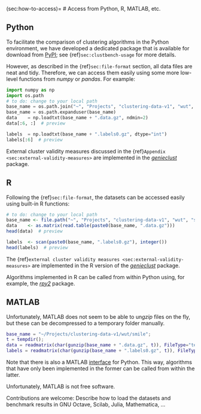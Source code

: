 (sec:how-to-access)=
# Access from Python, R, MATLAB, etc.


## Python

To facilitate the comparison of clustering algorithms in the
Python environment, we have developed a dedicated package
that is available for download from
[PyPI](https://pypi.org/project/clustering-benchmarks/);
see {ref}`sec:clustbench-usage` for more details.

However, as described in the {ref}`sec:file-format` section,
all data files are neat and tidy. Therefore, we can access them
easily using some more low-level functions from *numpy*
or *pandas*. For example:

```python
import numpy as np
import os.path
# to do: change to your local path
base_name = os.path.join("~", "Projects", "clustering-data-v1", "wut", "smile")
base_name = os.path.expanduser(base_name)
data    = np.loadtxt(base_name + ".data.gz", ndmin=2)
data[:6, :]  # preview
```

```python
labels  = np.loadtxt(base_name + ".labels0.gz", dtype="int")
labels[:6]  # preview
```


External cluster validity measures
discussed in the {ref}`Appendix <sec:external-validity-measures>`
are implemented in the [*genieclust*](https://genieclust.gagolewski.com)
package.


## R

Following the {ref}`sec:file-format`,
the datasets can be accessed easily using built-in R functions:

```r
# to do: change to your local path
base_name <- file.path("~", "Projects", "clustering-data-v1", "wut", "smile")
data    <- as.matrix(read.table(paste0(base_name, ".data.gz")))
head(data)  # preview
```

```r
labels  <- scan(paste0(base_name, ".labels0.gz"), integer())
head(labels)  # preview
```



The {ref}`external cluster validity measures <sec:external-validity-measures>`
are implemented in the R version of the
[*genieclust*](https://genieclust.gagolewski.com) package.


Algorithms implemented in R
can be called from within Python
using, for example, the [*rpy2*](https://pypi.org/project/rpy2/) package.



## MATLAB

Unfortunately, MATLAB does not seem to be able to un*gzip* files
on the fly, but these can be decompressed to a temporary folder
manually.

```matlab
base_name = "~/Projects/clustering-data-v1/wut/smile";
t = tempdir();
data = readmatrix(char(gunzip(base_name + ".data.gz", t)), FileType="text");
labels = readmatrix(char(gunzip(base_name + ".labels0.gz", t)), FileType="text");
```

Note that there is also a MATLAB
[interface](https://au.mathworks.com/products/matlab/matlab-and-python.html)
for Python. This way, algorithms that  have only been implemented in the
former can be called from within the latter.

Unfortunately, MATLAB is not free software.

<!--
## Julia

TODO: describe (help needed)
-->


::::{todo}
Contributions are welcome: Describe how to load
the datasets and benchmark results
in GNU Octave, Scilab, Julia, Mathematica, ...
::::
